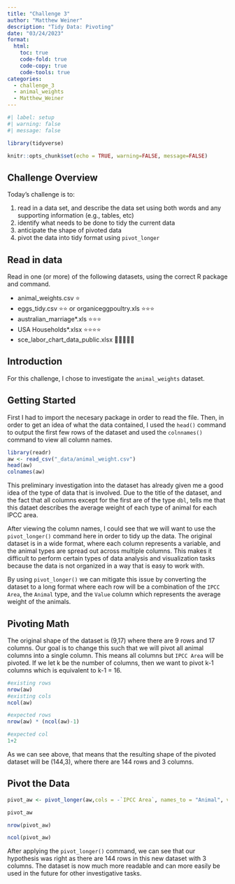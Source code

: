 ```yaml
---
title: "Challenge 3"
author: "Matthew Weiner"
description: "Tidy Data: Pivoting"
date: "03/24/2023"
format:
  html:
    toc: true
    code-fold: true
    code-copy: true
    code-tools: true
categories:
  - challenge_3
  - animal_weights
  - Matthew_Weiner
---
```


```r
#| label: setup
#| warning: false
#| message: false

library(tidyverse)

knitr::opts_chunk$set(echo = TRUE, warning=FALSE, message=FALSE)
```

## Challenge Overview

Today's challenge is to:

1.  read in a data set, and describe the data set using both words and any supporting information (e.g., tables, etc)
2.  identify what needs to be done to tidy the current data
3.  anticipate the shape of pivoted data
4.  pivot the data into tidy format using `pivot_longer`

## Read in data

Read in one (or more) of the following datasets, using the correct R package and command.

-   animal_weights.csv ⭐
-   eggs_tidy.csv ⭐⭐ or organiceggpoultry.xls ⭐⭐⭐
-   australian_marriage\*.xls ⭐⭐⭐
-   USA Households\*.xlsx ⭐⭐⭐⭐
-   sce_labor_chart_data_public.xlsx 🌟🌟🌟🌟🌟

## Introduction

For this challenge, I chose to investigate the `animal_weights` dataset.

## Getting Started

First I had to import the necesary package in order to read the file. Then, in order to get an idea of what the data contained, I used the `head()` command to output the first few rows of the dataset and used the `colnnames()` command to view all column names. 

```r
library(readr)
aw <- read_csv("_data/animal_weight.csv")
head(aw)
colnames(aw)

```

This preliminary investigation into the dataset has already given me a good idea of the type of data that is involved. Due to the title of the dataset, and the fact that all columns except for the first are of the type `dbl`, tells me that this dataet describes the average weight of each type of animal for each IPCC area. 

After viewing the column names, I could see that we will want to use the `pivot_longer()` command here in order to tidy up the data. The original dataset is in a wide format, where each column represents a variable, and the animal types are spread out across multiple columns. This makes it difficult to perform certain types of data analysis and visualization tasks because the data is not organized in a way that is easy to work with. 

By using `pivot_longer()` we can mitigate this issue by converting the dataset to a long format where each row will be a combination of the `IPCC Area`, the `Animal` type, and the `Value` column which represents the average weight of the animals. 

## Pivoting Math

The original shape of the dataset is (9,17) where there are 9 rows and 17 columns. Our goal is to change this such that we will pivot all animal columns into a single column. This means all columns but `IPCC Area` will be pivoted.
If we let k be the number of columns, then we want to pivot k-1 columns which is equivalent to k-1 = 16. 

```r
#existing rows
nrow(aw)
#existing cols
ncol(aw)

#expected rows
nrow(aw) * (ncol(aw)-1)

#expected col
1+2
```

As we can see above, that means that the resulting shape of the pivoted dataset will be (144,3), where there are 144 rows and 3 columns. 


## Pivot the Data

```r
pivot_aw <- pivot_longer(aw,cols = -`IPCC Area`, names_to = "Animal", values_to = "Value")

pivot_aw

nrow(pivot_aw)

ncol(pivot_aw)

```

After applying the `pivot_longer()` command, we can see that our hypothesis was right as there are 144 rows in this new dataset with 3 columns. The dataset is now much more readable and can more easily be used in the future for other investigative tasks. 
